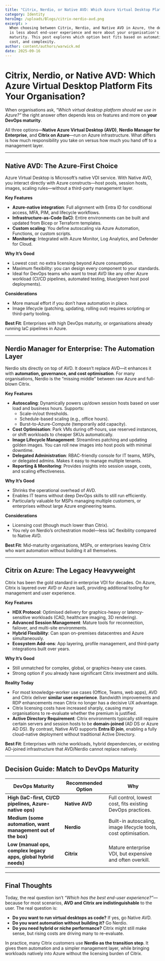 ```yaml
---
title: "Citrix, Nerdio, or Native AVD: Which Azure Virtual Desktop Platform Fits Your Organisation?"
category: Identity
heroImg: /uploads/Blogs/citrix-nerdio-avd.png
excerpt: >
  When choosing between Citrix, Nerdio, and Native AVD in Azure, the decision
  is less about end-user experience and more about your organisation's DevOps
  maturity. This post explores which option best fits based on automation,
  cost, and complexity.
author: content/authors/warwick.md
date: 2025-09-16
---
```


# Citrix, Nerdio, or Native AVD: Which Azure Virtual Desktop Platform Fits Your Organisation?

When organisations ask, *“Which virtual desktop platform should we use in Azure?”* the right answer often depends less on features and more on **your DevOps maturity**.  

All three options—**Native Azure Virtual Desktop (AVD)**, **Nerdio Manager for Enterprise**, and **Citrix on Azure**—run on Azure infrastructure. What differs is how much responsibility you take on versus how much you hand off to a management layer.  

---

## Native AVD: The Azure-First Choice

Azure Virtual Desktop is Microsoft’s native VDI service. With Native AVD, you interact directly with Azure constructs—host pools, session hosts, images, scaling rules—without a third-party management layer.  

**Key Features**
- **Azure-native integration**: Full alignment with Entra ID for conditional access, MFA, PIM, and lifecycle workflows.  
- **Infrastructure-as-Code (IaC)**: Entire environments can be built and updated from Bicep or Terraform templates.  
- **Custom scaling**: You define autoscaling via Azure Automation, Functions, or custom scripts.  
- **Monitoring**: Integrated with Azure Monitor, Log Analytics, and Defender for Cloud.  

**Why It’s Good**
- Lowest cost: no extra licensing beyond Azure consumption.  
- Maximum flexibility: you can design every component to your standards.  
- Ideal for DevOps teams who want to treat AVD like any other Azure workload (CI/CD pipelines, automated testing, blue/green host pool deployments).  

**Considerations**
- More manual effort if you don’t have automation in place.  
- Image lifecycle (patching, updating, rolling out) requires scripting or third-party tooling.  

**Best Fit**: Enterprises with high DevOps maturity, or organisations already running IaC pipelines in Azure.  

---

## Nerdio Manager for Enterprise: The Automation Layer

Nerdio sits directly on top of AVD. It doesn’t replace AVD—it enhances it with **automation, governance, and cost optimisation**. For many organisations, Nerdio is the “missing middle” between raw Azure and full-blown Citrix.  

**Key Features**
- **Autoscaling**: Dynamically powers up/down session hosts based on user load and business hours. Supports:  
  - Scale-in/out thresholds.  
  - Schedule-based scaling (e.g., office hours).  
  - Burst-to-Azure-Compute (temporarily add capacity).  
- **Cost Optimisation**: Park VMs during off-hours, use reserved instances, or shift workloads to cheaper SKUs automatically.  
- **Image Lifecycle Management**: Streamlines patching and updating golden images. You can roll new images into host pools with minimal downtime.  
- **Delegated Administration**: RBAC-friendly console for IT teams, MSPs, or delegated admins. Makes it easy to manage multiple tenants.  
- **Reporting & Monitoring**: Provides insights into session usage, costs, and scaling effectiveness.  

**Why It’s Good**
- Shrinks the operational overhead of AVD.  
- Enables IT teams without deep DevOps skills to still run efficiently.  
- Particularly valuable for MSPs managing multiple customers, or enterprises without large Azure engineering teams.  

**Considerations**
- Licensing cost (though much lower than Citrix).  
- You rely on Nerdio’s orchestration model—less IaC flexibility compared to Native AVD.  

**Best Fit**: Mid-maturity organisations, MSPs, or enterprises leaving Citrix who want automation without building it all themselves.  

---

## Citrix on Azure: The Legacy Heavyweight

Citrix has been the gold standard in enterprise VDI for decades. On Azure, Citrix is layered over AVD or Azure IaaS, providing additional tooling for management and user experience.  

**Key Features**
- **HDX Protocol**: Optimised delivery for graphics-heavy or latency-sensitive workloads (CAD, healthcare imaging, 3D rendering).  
- **Advanced Session Management**: Mature tools for reconnection, failover, and multi-site environments.  
- **Hybrid Flexibility**: Can span on-premises datacentres and Azure simultaneously.  
- **Ecosystem Add-ons**: App layering, profile management, and third-party integrations built over years.  

**Why It’s Good**
- Still unmatched for complex, global, or graphics-heavy use cases.  
- Strong option if you already have significant Citrix investment and skills.  

**Reality Today**
- For most knowledge-worker use cases (Office, Teams, web apps), AVD and Citrix deliver **similar user experience**. Bandwidth improvements and RDP enhancements mean Citrix no longer has a decisive UX advantage.  
- Citrix licensing costs have increased sharply, causing many organisations to re-evaluate whether the premium is justified.  
- **Active Directory Requirement**: Citrix environments typically still require certain servers and session hosts to be **domain-joined** (AD DS or Azure AD DS). By contrast, Native AVD supports **Entra ID join**, enabling a fully cloud-native deployment without traditional Active Directory.  

**Best Fit**: Enterprises with niche workloads, hybrid dependencies, or existing AD-joined infrastructure that AVD/Nerdio cannot replace natively.  

---

## Decision Guide: Match to DevOps Maturity

| DevOps Maturity | Recommended Option | Why |
|-----------------|-------------------|-----|
| **High (IaC-first, CI/CD pipelines, Azure-native ops)** | **Native AVD** | Full control, lowest cost, fits existing DevOps practices. |
| **Medium (some automation, want management out of the box)** | **Nerdio** | Built-in autoscaling, image lifecycle tools, cost optimisation. |
| **Low (manual ops, complex legacy apps, global hybrid needs)** | **Citrix** | Mature enterprise VDI, but expensive and often overkill. |

---

## Final Thoughts

Today, the real question isn’t *“Which has the best end-user experience?”*—because for most scenarios, **AVD and Citrix are indistinguishable** to the user. The real question is:  

- **Do you want to run virtual desktops as code?** If yes, go Native AVD.  
- **Do you want automation without building it?** Go Nerdio.  
- **Do you need hybrid or niche performance?** Citrix might still make sense, but rising costs are driving many to re-evaluate.  

In practice, many Citrix customers use **Nerdio as the transition step**. It gives them automation and a simpler management layer, while bringing workloads natively into Azure without the licensing burden of Citrix.  
